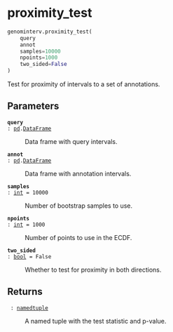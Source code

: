 # proximity_test { #genominterv.proximity_test }

```python
genominterv.proximity_test(
    query
    annot
    samples=10000
    npoints=1000
    two_sided=False
)
```

Test for proximity of intervals to a set of annotations.

## Parameters {.doc-section .doc-section-parameters}

<code>[**query**]{.parameter-name} [:]{.parameter-annotation-sep} [[pd](`pandas`).[DataFrame](`pandas.DataFrame`)]{.parameter-annotation}</code>

:   Data frame with query intervals.

<code>[**annot**]{.parameter-name} [:]{.parameter-annotation-sep} [[pd](`pandas`).[DataFrame](`pandas.DataFrame`)]{.parameter-annotation}</code>

:   Data frame with annotation intervals.

<code>[**samples**]{.parameter-name} [:]{.parameter-annotation-sep} [[int](`int`)]{.parameter-annotation} [ = ]{.parameter-default-sep} [10000]{.parameter-default}</code>

:   Number of bootstrap samples to use.

<code>[**npoints**]{.parameter-name} [:]{.parameter-annotation-sep} [[int](`int`)]{.parameter-annotation} [ = ]{.parameter-default-sep} [1000]{.parameter-default}</code>

:   Number of points to use in the ECDF.

<code>[**two_sided**]{.parameter-name} [:]{.parameter-annotation-sep} [[bool](`bool`)]{.parameter-annotation} [ = ]{.parameter-default-sep} [False]{.parameter-default}</code>

:   Whether to test for proximity in both directions.

## Returns {.doc-section .doc-section-returns}

<code>[]{.parameter-name} [:]{.parameter-annotation-sep} [[namedtuple](`collections.namedtuple`)]{.parameter-annotation}</code>

:   A named tuple with the test statistic and p-value.